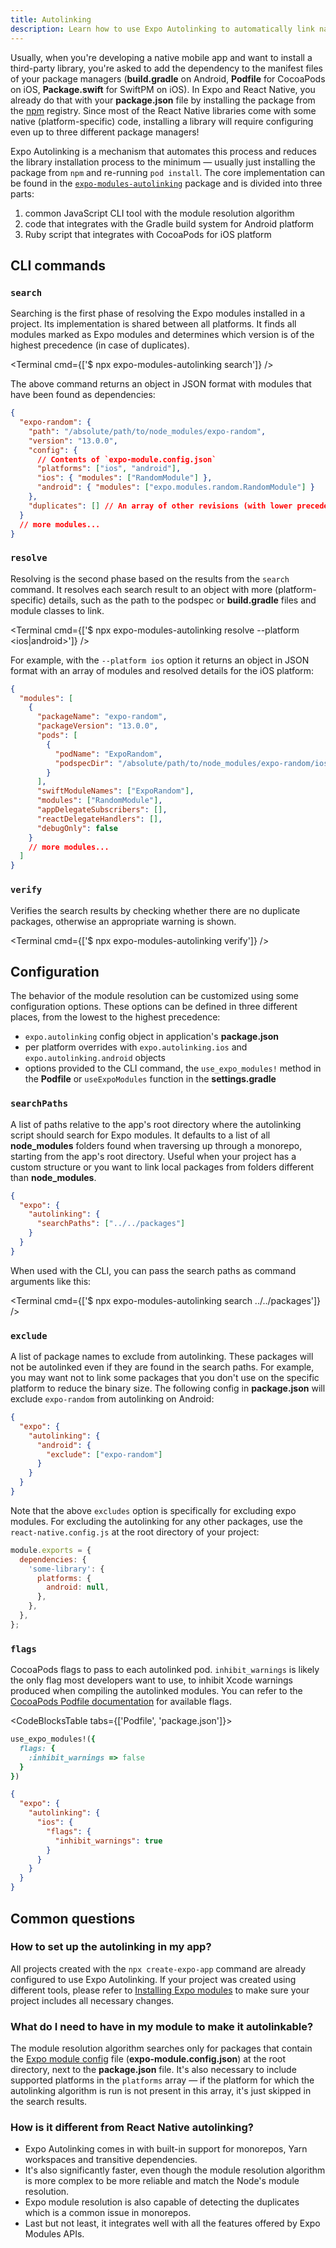 ```yaml
---
title: Autolinking
description: Learn how to use Expo Autolinking to automatically link native dependencies in your Expo project.
---
```



Usually, when you're developing a native mobile app and want to install a third-party library, you're asked to add the dependency to the manifest files of your package managers (**build.gradle** on Android, **Podfile** for CocoaPods on iOS, **Package.swift** for SwiftPM on iOS).
In Expo and React Native, you already do that with your **package.json** file by installing the package from the [npm](https://www.npmjs.com) registry. Since most of the React Native libraries come with some native (platform-specific) code,
installing a library will require configuring even up to three different package managers!

Expo Autolinking is a mechanism that automates this process and reduces the library installation process to the minimum — usually just installing the package from `npm` and re-running `pod install`.
The core implementation can be found in the [`expo-modules-autolinking`](https://github.com/expo/expo/tree/main/packages/expo-modules-autolinking) package and is divided into three parts:

1. common JavaScript CLI tool with the module resolution algorithm
2. code that integrates with the Gradle build system for Android platform
3. Ruby script that integrates with CocoaPods for iOS platform

## CLI commands

<APIBox>

### `search`

Searching is the first phase of resolving the Expo modules installed in a project. Its implementation is shared between all platforms. It finds all modules marked as Expo modules and determines which version is of the highest precedence (in case of duplicates).

<Terminal cmd={['$ npx expo-modules-autolinking search']} />

The above command returns an object in JSON format with modules that have been found as dependencies:

```json
{
  "expo-random": {
    "path": "/absolute/path/to/node_modules/expo-random",
    "version": "13.0.0",
    "config": {
      // Contents of `expo-module.config.json`
      "platforms": ["ios", "android"],
      "ios": { "modules": ["RandomModule"] },
      "android": { "modules": ["expo.modules.random.RandomModule"] }
    },
    "duplicates": [] // An array of other revisions (with lower precedence) of the same module
  }
  // more modules...
}
```

</APIBox>
<APIBox>

### `resolve`

Resolving is the second phase based on the results from the `search` command. It resolves each search result to an object with more (platform-specific) details, such as the path to the podspec or **build.gradle** files and module classes to link.

<Terminal cmd={['$ npx expo-modules-autolinking resolve --platform <ios|android>']} />

For example, with the `--platform ios` option it returns an object in JSON format with an array of modules and resolved details for the iOS platform:

```json
{
  "modules": [
    {
      "packageName": "expo-random",
      "packageVersion": "13.0.0",
      "pods": [
        {
          "podName": "ExpoRandom",
          "podspecDir": "/absolute/path/to/node_modules/expo-random/ios"
        }
      ],
      "swiftModuleNames": ["ExpoRandom"],
      "modules": ["RandomModule"],
      "appDelegateSubscribers": [],
      "reactDelegateHandlers": [],
      "debugOnly": false
    }
    // more modules...
  ]
}
```

</APIBox>
<APIBox>

### `verify`

Verifies the search results by checking whether there are no duplicate packages, otherwise an appropriate warning is shown.

<Terminal cmd={['$ npx expo-modules-autolinking verify']} />

</APIBox>

## Configuration

The behavior of the module resolution can be customized using some configuration options. These options can be defined in three different places, from the lowest to the highest precedence:

- `expo.autolinking` config object in application's **package.json**
- per platform overrides with `expo.autolinking.ios` and `expo.autolinking.android` objects
- options provided to the CLI command, the `use_expo_modules!` method in the **Podfile** or `useExpoModules` function in the **settings.gradle**

<APIBox>

### `searchPaths`

A list of paths relative to the app's root directory where the autolinking script should search for Expo modules.
It defaults to a list of all **node_modules** folders found when traversing up through a monorepo, starting from the app's root directory.
Useful when your project has a custom structure or you want to link local packages from folders different than **node_modules**.

```json package.json
{
  "expo": {
    "autolinking": {
      "searchPaths": ["../../packages"]
    }
  }
}
```

When used with the CLI, you can pass the search paths as command arguments like this:

<Terminal cmd={['$ npx expo-modules-autolinking search ../../packages']} />

</APIBox>
<APIBox>

### `exclude`

A list of package names to exclude from autolinking. These packages will not be autolinked even if they are found in the search paths.
For example, you may want not to link some packages that you don't use on the specific platform to reduce the binary size.
The following config in **package.json** will exclude `expo-random` from autolinking on Android:

```json package.json
{
  "expo": {
    "autolinking": {
      "android": {
        "exclude": ["expo-random"]
      }
    }
  }
}
```

Note that the above `excludes` option is specifically for excluding expo modules. For excluding the autolinking for any other packages, use the `react-native.config.js` at the root directory of your project:

```js react-native.config.js
module.exports = {
  dependencies: {
    'some-library': {
      platforms: {
        android: null,
      },
    },
  },
};
```

</APIBox>
<APIBox platforms={['ios']}>

### `flags`

CocoaPods flags to pass to each autolinked pod. `inhibit_warnings` is likely the only flag most developers want to use, to inhibit Xcode warnings produced when compiling the autolinked modules.
You can refer to the [CocoaPods Podfile documentation](https://guides.cocoapods.org/syntax/podfile.html#pod) for available flags.

<CodeBlocksTable tabs={['Podfile', 'package.json']}>

```ruby
use_expo_modules!({
  flags: {
    :inhibit_warnings => false
  }
})
```

```json
{
  "expo": {
    "autolinking": {
      "ios": {
        "flags": {
          "inhibit_warnings": true
        }
      }
    }
  }
}
```

</CodeBlocksTable>

</APIBox>

## Common questions

### How to set up the autolinking in my app?

All projects created with the `npx create-expo-app` command are already configured to use Expo Autolinking. If your project was created using different tools, please refer to [Installing Expo modules](/bare/installing-expo-modules) to make sure your project includes all necessary changes.

### What do I need to have in my module to make it autolinkable?

The module resolution algorithm searches only for packages that contain the [Expo module config](./module-config.mdx) file (**expo-module.config.json**) at the root directory, next to the **package.json** file.
It's also necessary to include supported platforms in the `platforms` array — if the platform for which the autolinking algorithm is run is not present in this array, it's just skipped in the search results.

### How is it different from React Native autolinking?

- Expo Autolinking comes in with built-in support for monorepos, Yarn workspaces and transitive dependencies.
- It's also significantly faster, even though the module resolution algorithm is more complex to be more reliable and match the Node's module resolution.
- Expo module resolution is also capable of detecting the duplicates which is a common issue in monorepos.
- Last but not least, it integrates well with all the features offered by Expo Modules APIs.
